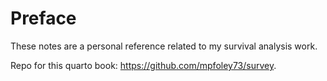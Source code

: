 # Preface {-}

These notes are a personal reference related to my survival analysis work. 

Repo for this quarto book: [https://github.com/mpfoley73/survey](https://github.com/mpfoley73/survival).
